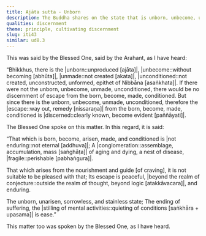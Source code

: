 ```yaml
---
title: Ajāta sutta - Unborn
description: The Buddha shares on the state that is unborn, unbecome, unmade, and unconditioned, which is beyond the realm of thought and enduring.
qualities: discernment
theme: principle, cultivating discernment
slug: iti43
similar: ud8.3
---
```


This was said by the Blessed One, said by the Arahant, as I have heard:

“Bhikkhus, there is the |unborn::unproduced [ajāta]|, |unbecome::without becoming [abhūta]|, |unmade::not created [akata]|, |unconditioned::not created, unconstructed, unformed, epithet of Nibbāna [asaṅkhata]|. If there were not the unborn, unbecome, unmade, unconditioned, there would be no discernment of escape from the born, become, made, conditioned. But since there is the unborn, unbecome, unmade, unconditioned, therefore the |escape::way out, remedy [nissaraṇa]| from the born, become, made, conditioned is |discerned::clearly known, become evident [paññāyati]|.

The Blessed One spoke on this matter. In this regard, it is said:

“That which is born, become, arisen,
made, and conditioned is |not enduring::not eternal [addhuva]|;
A |conglomeration::assemblage, accumulation, mass [saṅghāṭa]| of aging and dying,
a nest of disease, |fragile::perishable [pabhaṅgura]|.

That which arises from the nourishment and guide [of craving],
it is not suitable to be pleased with that;
Its escape is peaceful,
|beyond the realm of conjecture::outside the realm of thought, beyond logic [atakkāvacara]|, and enduring.

The unborn, unarisen,
sorrowless, and stainless state;
The ending of suffering,
the |stilling of mental activities::quieting of conditions [saṅkhāra + upasama]| is ease.”

This matter too was spoken by the Blessed One, as I have heard.